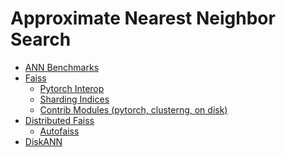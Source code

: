 # Approximate Nearest Neighbor Search


- [ANN Benchmarks](https://github.com/erikbern/ann-benchmarks/)
- [Faiss](https://github.com/facebookresearch/faiss)
  - [Pytorch Interop](https://github.com/facebookresearch/faiss/pull/1484)
  - [Sharding Indices](https://github.com/facebookresearch/faiss/wiki/Indexes-that-do-not-fit-in-RAM)
  - [Contrib Modules (pytorch, clusterng, on disk)](https://github.com/facebookresearch/faiss/tree/main/contrib)
- [Distributed Faiss](https://github.com/facebookresearch/distributed-faiss)
  - [Autofaiss](https://github.com/criteo/autofaiss)
- [DiskANN](https://github.com/microsoft/diskann)